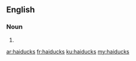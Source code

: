 ==English==

===Noun===
{{head|en|plural}}

# {{plural of|haiduck|lang=en}}

[[ar:haiducks]]
[[fr:haiducks]]
[[ku:haiducks]]
[[my:haiducks]]